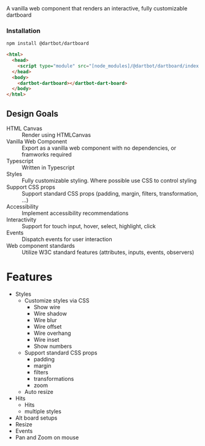 
<Meta title="Introduction" name="ToC" />

<Title>Introduction</Title>
<Subtitle>A vanilla web component that renders an interactive, fully customizable dartboard</Subtitle>
<br />
<dartbot-dartboard></dartbot-dartboard>

### Installation
```bash
npm install @dartbot/dartboard
```
```html
<html>
  <head>
    <script type="module" src="[node_modules]/@dartbot/dartboard/index.js"></script>
  </head>
  <body>
    <dartbot-dartboard></dartbot-dart-board>
  </body>
</html>
```

## Design Goals

<dl>
  <dt>HTML Canvas</dt>
  <dd>Render using HTMLCanvas</dd>
  <dt>Vanilla Web Component</dt>
  <dd>Export as a vanilla web component with no dependencies, or framworks required</dd>
  <dt>Typescript</dt>
  <dd>Written in Typescript</dd>
  <dt>Styles</dt>
  <dd>Fully customizable styling. Where possible use CSS to control styling</dd>
  <dt>Support CSS props</dt>
  <dd>Support standard CSS props (padding, margin, filters, transformation, ...)</dd>
  <dt>Accessibility</dt>
  <dd>Implement accessibility recommendations</dd>
  <dt>Interactivity</dt>
  <dd>Support for touch input, hover, select, highlight, click</dd>
  <dt>Events</dt>
  <dd>Dispatch events for user interaction</dd>
  <dt>Web component standards</dt>
  <dd>Utilize W3C standard features (attributes, inputs, events, observers)</dd>
</dl>

# Features
* Styles
  * Customize styles via CSS
    * Show wire
    * Wire shadow
    * Wire blur
    * Wire offset
    * Wire overhang
    * Wire inset
    * Show numbers
  * Support standard CSS props
    * padding
    * margin
    * filters
    * transformations
    * zoom
  * Auto resize
* Hits
  * Hits
  * multiple styles
* Alt board setups
* Resize
* Events
* Pan and Zoom
  on mouse